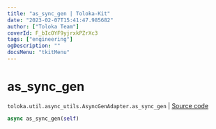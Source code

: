 ```yaml
---
title: "as_sync_gen | Toloka-Kit"
date: "2023-02-07T15:41:47.985682"
author: ["Toloka Team"]
coverId: F_bIcOYF9yjrxkPZrXc3
tags: ["engineering"]
ogDescription: ""
docsMenu: "tkitMenu"
---
```


# as_sync_gen
`toloka.util.async_utils.AsyncGenAdapter.as_sync_gen` | [Source code](https://github.com/Toloka/toloka-kit/blob/v1.1.3/src/util/async_utils.py#L376)

```python
async as_sync_gen(self)
```
